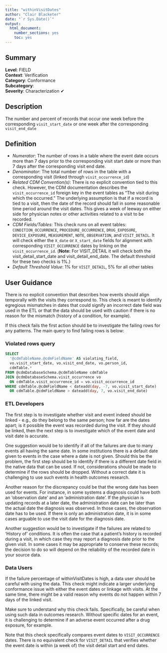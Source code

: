 ```yaml
---
title: "withinVisitDates"
author: "Clair Blacketer"
date: "`r Sys.Date()`"
output:
  html_document:
    number_sections: yes
    toc: yes
---
```


## Summary

**Level**: FIELD\
**Context**: Verification\
**Category**: Conformance\
**Subcategory**: \
**Severity**: Characterization &#10004;


## Description
The number and percent of records that occur one week before the corresponding `visit_start_date` or one week after the corresponding `visit_end_date` 


## Definition

- *Numerator*: The number of rows in a table where the event date occurs more than 7 days prior to the corresponding visit start date or more than 7 days after the corresponding visit end date.
- *Denominator*: The total number of rows in the table with a corresponding visit (linked through `visit_occurrence_id`)
- *Related CDM Convention(s)*: There is no explicit convention tied to this check. However, the CDM documentation describes the `visit_occurrence_id` foreign key in the event tables as “The visit during which the <event> occurred.” The underlying assumption is that if a record is tied to a visit, then the date of the record should fall in some reasonable time period around the visit dates. This gives a week of leeway on either side for physician notes or other activities related to a visit to be recorded.  
- *CDM Fields/Tables*: This check runs on all event tables: `CONDITION_OCCURRENCE`, `PROCEDURE_OCCURRENCE`, `DRUG_EXPOSURE`, `DEVICE_EXPOSURE`, `MEASUREMENT`, `NOTE`, `OBSERVATION`, and `VISIT_DETAIL`.  It will check either the `X_date` or `X_start_date` fields for alignment with corresponding `VISIT_OCCURRENCE` dates by linking on the `visit_occurrence_id`. (**Note:** For VISIT_DETAIL it will check both the visit_detail_start_date and visit_detail_end_date. The default threshold for these two checks is 1%.) 
- *Default Threshold Value*: 1% for `VISIT_DETAIL`, 5% for all other tables


## User Guidance
There is no explicit convention that describes how events should align temporally with the visits they correspond to. This check is meant to identify egregious mismatches in dates that could signify an incorrect date field was used in the ETL or that the data should be used with caution if there is no reason for the mismatch (history of a condition, for example). 

If this check fails the first action should be to investigate the failing rows for any patterns. The main query to find failing rows is below:

### Violated rows query
```sql
SELECT 
  '@cdmTableName.@cdmFieldName' AS violating_field,  
  vo.visit_start_date, vo.visit_end_date, vo.person_id, 
  cdmTable.* 
FROM @cdmDatabaseSchema.@cdmTableName cdmTable 
JOIN @cdmDatabaseSchema.visit_occurrence vo 
  ON cdmTable.visit_occurrence_id = vo.visit_occurrence_id 
WHERE cdmTable.@cdmFieldName < dateadd(day, -7, vo.visit_start_date) 
  OR cdmTable.@cdmFieldName > dateadd(day, 7, vo.visit_end_date) 
```

### ETL Developers
The first step is to investigate whether visit and event indeed should be linked - e.g., do they belong to the same person; how far are the dates apart; is it possible the event was recorded during the visit. If they should be linked, then the next step is to investigate  which of the event date and visit date is accurate. 

One suggestion would be to identify if all of the failures are due to many events all having the same date. In some institutions there is a default date given to events in the case where a date is not given. Should this be the problem, the first step should be to identify if there is a different date field in the native data that can be used. If not, considerations should be made to determine if the rows should be dropped. Without a correct date it is challenging to use such events in health outcomes research.  

Another reason for the discrepancy could be that the wrong date has been used for events. For instance, in some systems a diagnosis could have both an ‘observation date’ and an ‘administration date’. If the physician is updating records at a later date, the administration date can be later than the actual date the diagnosis was observed. In those cases, the observation date has to be used. If there is only an administration date, it is in some cases arguable to use the visit date for the diagnosis date. 

Another suggestion would be to investigate if the failures are related to ‘History of’ conditions. It is often the case that a patient’s history is recorded during a visit, in which case they may report a diagnosis date prior to the given visit. In some cases it may be appropriate to conserve these records; the decision to do so will depend on the reliability of the recorded date in your source data.

### Data Users
If the failure percentage of withinVisitDates is high, a data user should be careful with using the data. This check might indicate a larger underlying conformance issue with either the event dates or linkage with visits. At the same time, there might be a valid reason why events do not happen within 7 days of the linked visit.  

Make sure to understand why this check fails. Specifically, be careful when using such data in outcomes research. Without specific dates for an event, it is challenging to determine if an adverse event occurred after a drug exposure, for example.  

Note that this check specifically compares event dates to `VISIT_OCCURRENCE` dates. There is no equivalent check for `VISIT_DETAIL` that verifies whether the event date is within (a week of) the visit detail start and end dates. 
